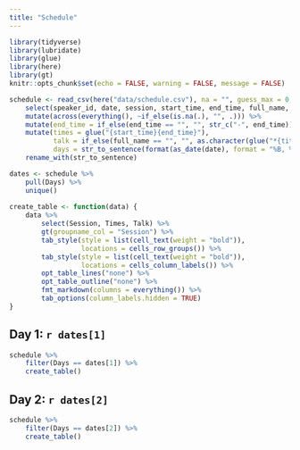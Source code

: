 ```yaml
---
title: "Schedule"
---
```


```r
library(tidyverse)
library(lubridate)
library(glue)
library(here)
library(gt)
knitr::opts_chunk$set(echo = FALSE, warning = FALSE, message = FALSE)
```

```r
schedule <- read_csv(here("data/schedule.csv"), na = "", guess_max = 0, col_types = "c") %>%
    select(speaker_id, date, session, start_time, end_time, full_name, title) %>% 
    mutate(across(everything(), ~if_else(is.na(.), "", .))) %>%
    mutate(end_time = if_else(end_time == "", "", str_c("-", end_time))) %>% 
    mutate(times = glue("{start_time}{end_time}"),
           talk = if_else(full_name == "", "", as.character(glue("*{title}*, [{full_name}](speakers.qmd#{speaker_id})"))),
           days = str_to_sentence(format(as_date(date), format = "%B, %d"))) %>% 
    rename_with(str_to_sentence) 

dates <- schedule %>% 
    pull(Days) %>% 
    unique()
    
create_table <- function(data) {
    data %>%
        select(Session, Times, Talk) %>%
        gt(groupname_col = "Session") %>%
        tab_style(style = list(cell_text(weight = "bold")),
                  locations = cells_row_groups()) %>%
        tab_style(style = list(cell_text(weight = "bold")),
                  locations = cells_column_labels()) %>%
        opt_table_lines("none") %>%
        opt_table_outline("none") %>% 
        fmt_markdown(columns = everything()) %>% 
        tab_options(column_labels.hidden = TRUE)
}
```

## Day 1: `r dates[1]`

```r
schedule %>% 
    filter(Days == dates[1]) %>% 
    create_table()
```

## Day 2: `r dates[2]`

```r
schedule %>% 
    filter(Days == dates[2]) %>% 
    create_table()
```
